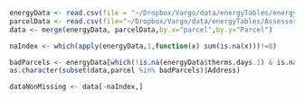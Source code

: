 ```r
energyData <- read.csv(file = "~/Dropbox/Vargo/data/energyTables/energyFile-2015-05-11-23-59-11.csv", stringsAsFactors = FALSE)
parcelData <- read.csv(file="~/Dropbox/Vargo/data/energyTables/Assessor_Property_Information.csv")
data <- merge(energyData, parcelData,by.x="parcel",by.y="Parcel")
```
```r
naIndex <- which(apply(energyData,1,function(x) sum(is.na(x)))!=0)
```

```r
badParcels <- energyData[which(!is.na(energyData$therms.days.1) & is.na(energyData$therms.1)),"parcel"]
as.character(subset(data,parcel %in% badParcels)$Address)
```

```r
dataNonMissing <- data[-naIndex,]
```
